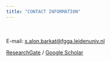 ```yaml
---
title: "CONTACT INFORMATION"
---
```

<br><br>
E-mail: [s.alon.barkat@fgga.leidenuniv.nl](mailto:s.alon.barkat@fgga.leidenuniv.nl)

[ResearchGate](https://www.researchgate.net/profile/Saar_Alon-Barkat) / [Google Scholar](https://scholar.google.co.il/citations?user=KF2FL04AAAAJ&hl=iw&oi=ao)